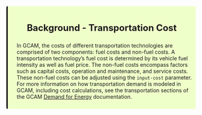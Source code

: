<!--------------------------------------------------->
<!---Background - Transportation technology cost----->
<!--------------------------------------------------->

<div class="warning" style='background-color:#EFFFC9; border-left: solid #1f1f1f 4px; border-radius: 4px; padding:0.7em;'>
<span>

<h3 style='text-align:center; font-size:24px'>
<b>Background - Transportation Cost</b></h3>

<p style='margin-left:1em;'>
In GCAM, the costs of different transportation technologies are comprised of two components: fuel costs and non-fuel costs. A transportation technology's fuel cost is determined by its vehicle fuel intensity as well as fuel price. The non-fuel costs encompass factors such as capital costs, operation and maintenance, and service costs. These non-fuel costs can be adjusted using the `input-cost` parameter. For more information on how transportation demand is modeled in GCAM, including cost calculations, see the transportation sections of the GCAM [Demand for Energy](https://jgcri.github.io/gcam-doc/demand_energy.html) documentation.
</p>
</span>
</div>

<br>
